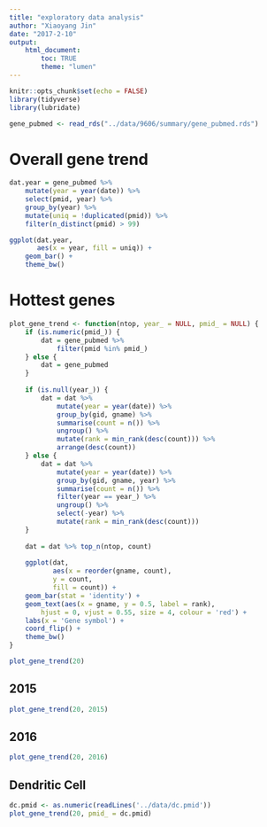 ```yaml
---
title: "exploratory data analysis"
author: "Xiaoyang Jin"
date: "2017-2-10"
output:
    html_document:
        toc: TRUE
        theme: "lumen"
---
```


```r
knitr::opts_chunk$set(echo = FALSE)
library(tidyverse)
library(lubridate)

gene_pubmed <- read_rds("../data/9606/summary/gene_pubmed.rds")
```

# Overall gene trend

```r
dat.year = gene_pubmed %>%
    mutate(year = year(date)) %>%
    select(pmid, year) %>%
    group_by(year) %>%
    mutate(uniq = !duplicated(pmid)) %>%
    filter(n_distinct(pmid) > 99)

ggplot(dat.year,
       aes(x = year, fill = uniq)) +
    geom_bar() +
    theme_bw()
```

# Hottest genes

```r
plot_gene_trend <- function(ntop, year_ = NULL, pmid_ = NULL) {
    if (is.numeric(pmid_)) {
        dat = gene_pubmed %>%
            filter(pmid %in% pmid_)
    } else {
        dat = gene_pubmed
    }
    
    if (is.null(year_)) {
        dat = dat %>%
            mutate(year = year(date)) %>%
            group_by(gid, gname) %>%
            summarise(count = n()) %>%
            ungroup() %>%
            mutate(rank = min_rank(desc(count))) %>%
            arrange(desc(count))
    } else {
        dat = dat %>%
            mutate(year = year(date)) %>%
            group_by(gid, gname, year) %>%
            summarise(count = n()) %>%
            filter(year == year_) %>%
            ungroup() %>%
            select(-year) %>%
            mutate(rank = min_rank(desc(count)))
    }
    
    dat = dat %>% top_n(ntop, count)
    
    ggplot(dat,
           aes(x = reorder(gname, count),
           y = count,
           fill = count)) +
    geom_bar(stat = 'identity') + 
    geom_text(aes(x = gname, y = 0.5, label = rank),
        hjust = 0, vjust = 0.55, size = 4, colour = 'red') +
    labs(x = 'Gene symbol') +
    coord_flip() + 
    theme_bw()
}
```

```r
plot_gene_trend(20)
```

## 2015

```r
plot_gene_trend(20, 2015)
```

## 2016

```r
plot_gene_trend(20, 2016)
```

## Dendritic Cell

```r
dc.pmid <- as.numeric(readLines('../data/dc.pmid'))
plot_gene_trend(20, pmid_ = dc.pmid)
```

